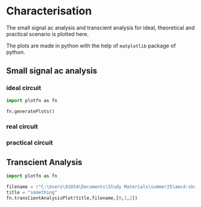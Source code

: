 # Characterisation

The small signal ac analysis and transcient analysis for ideal, theoretical and practical scenario is plotted here.

The plots are made in python with the help of `matplotlib` package of python. 

## Small signal ac analysis

### ideal circuit

```python

import plotfn as fn

fn.generatePlots()
```
### real circuit

### practical circuit

## Transcient Analysis

```python
import plotfn as fn

filename = r"C:\Users\91854\Documents\Study Materials\summer25\amcd-shared-repo\Red Pithaya images\Red Pithaya images\HPF_T_500.csv"
title = "something"
fn.transCientAnalysisPlot(title,filename,[0,1,2])

```
